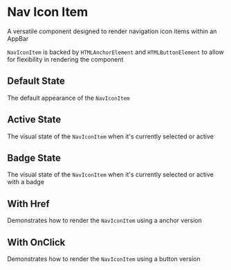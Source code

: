 
<Meta of={NavIconItemStories} />

# Nav Icon Item

A versatile component designed to render navigation icon items within an AppBar

`NavIconItem` is backed by `HTMLAnchorElement` and `HTMLButtonElement` to allow for flexibility in rendering the component

<Controls />

## Default State

The default appearance of the `NavIconItem`

<Canvas of={NavIconItemStories.Default} />

## Active State

The visual state of the `NavIconItem` when it's currently selected or active

<Canvas of={NavIconItemStories.WithActiveState} />

## Badge State

The visual state of the `NavIconItem` when it's currently selected or active with a badge

<Canvas of={NavIconItemStories.WithBadge} />

## With Href

Demonstrates how to render the `NavIconItem` using a anchor version

<Canvas of={NavIconItemStories.WithHref} />

<RenderHtmlMarkup of={NavIconItemStories.WithHref} />

## With OnClick

Demonstrates how to render the `NavIconItem` using a button version

<Canvas of={NavIconItemStories.WithOnClick} />

<RenderHtmlMarkup of={NavIconItemStories.WithOnClick} />
